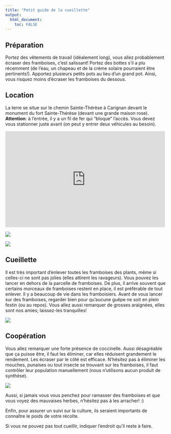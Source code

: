 ```yaml
---
title: "Petit guide de la cueillette"
output: 
  html_document:
    toc: FALSE
---
```


## Préparation
Portez des vêtements de travail (idéalement long), vous allez probablement écraser des framboises, c'est salissant!
Portez des bottes s'il a plu récemment (de l'eau, un chapeau et de la crème solaire pourraient être pertinents!).
Apportez plusieurs petits pots au lieu d'un grand pot. Ainsi, vous risquez moins d'écraser les framboises du dessous.

## Location
La terre se situe sur le chemin Sainte-Thérèse à Carignan devant le monument du fort Sainte-Thérèse (devant une grande maison rose).
**Attention**: à l'entrée, il y a un fil de fer qui "bloque" l'accès. Vous devez vous stationner juste avant (on peut y entrer deux véhicules au besoin).

```{=html}
<div class="map-responsive"><iframe src="https://www.google.com/maps/embed?pb=!1m18!1m12!1m3!1d585.490650913006!2d-73.26101217078177!3d45.39723499869374!2m3!1f0!2f0!3f0!3m2!1i1024!2i768!4f13.1!3m3!1m2!1s0x0%3A0x0!2zNDXCsDIzJzUwLjEiTiA3M8KwMTUnMzcuNyJX!5e1!3m2!1sfr!2sca!4v1623893218854!5m2!1sfr!2sca" width="500" height="300" style="border:0;" allowfullscreen="" loading="lazy"></iframe></div>
```

![](./images/entree-.jpg)

![](./images/vue-.jpg)

## Cueillette
Il est très important d'enlever toutes les framboises des plants, même si celles-ci ne sont pas jolies (elles attirent les ravageurs). Vous pouvez les lancer en dehors de la parcelle de framboises. De plus, il arrive souvent que certains morceaux de framboises restent en place, il est préférable de tout enlever.
Il y a beaucoup de vie dans les framboisiers. Avant de vous lancer sur des framboises, regarder bien pour qu'aucune guêpe ne soit en plein festin (ou au repos). Vous allez aussi remarquer de grosses araignées, elles sont nos amies; laissez-les tranquilles! 

![](./images/spider-.jpg)

## Coopération
Vous allez remarquer une forte présence de coccinelle. Aussi désagréable que ça puisse être, il faut les éliminer, car elles réduisent grandement le rendement. Les écraser par le côté est efficace. N'hésitez pas à éliminer les mouches, punaises ou tout insecte se trouvant sur les framboises, il faut contrôler leur population manuellement (nous n'utilisons aucun produit de synthèse).

![](./images/coc1-.jpg)

Aussi, si jamais vous vous penchez pour ramasser des framboises et que vous voyez des mauvaises herbes, n'hésitez pas à les arracher! :)

Enfin, pour assurer un suivi sur la culture, ils seraient importants de connaître le poids de votre récolte.

Si vous ne pouvez pas tout cueillir, indiquer l'endroit qu'il reste à faire.

